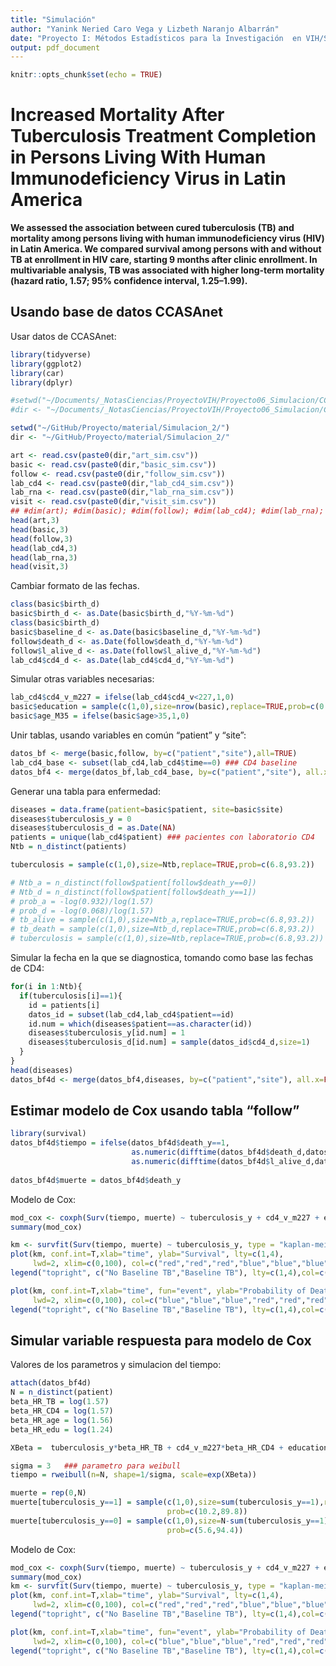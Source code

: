 ```yaml
---
title: "Simulación"
author: "Yanink Neried Caro Vega y Lizbeth Naranjo Albarrán"
date: "Proyecto I: Métodos Estadísticos para la Investigación  en VIH/SIDA"
output: pdf_document
---
```


```r
knitr::opts_chunk$set(echo = TRUE)
```


# Increased Mortality After Tuberculosis Treatment Completion in Persons Living With Human Immunodeficiency Virus in Latin America 

**We assessed the association between cured tuberculosis (TB) and mortality among persons living with human immunodeficiency virus (HIV) in Latin America. We compared survival among persons with and without TB at enrollment in HIV care, starting 9 months after clinic enrollment. In multivariable analysis, TB was associated with higher long-term mortality (hazard ratio, 1.57; 95% confidence interval, 1.25–1.99).** 

## Usando base de datos CCASAnet

Usar datos de CCASAnet:

```r
library(tidyverse)
library(ggplot2)
library(car)
library(dplyr)

#setwd("~/Documents/_NotasCiencias/ProyectoVIH/Proyecto06_Simulacion/CCASAnet_Data/mock-ccasanet-data-2017-01-19/")
#dir <- "~/Documents/_NotasCiencias/ProyectoVIH/Proyecto06_Simulacion/CCASAnet_Data/mock-ccasanet-data-2017-01-19/"

setwd("~/GitHub/Proyecto/material/Simulacion_2/")
dir <- "~/GitHub/Proyecto/material/Simulacion_2/"
```

```r
art <- read.csv(paste0(dir,"art_sim.csv"))
basic <- read.csv(paste0(dir,"basic_sim.csv"))
follow <- read.csv(paste0(dir,"follow_sim.csv"))
lab_cd4 <- read.csv(paste0(dir,"lab_cd4_sim.csv"))
lab_rna <- read.csv(paste0(dir,"lab_rna_sim.csv"))
visit <- read.csv(paste0(dir,"visit_sim.csv"))
## #dim(art); #dim(basic); #dim(follow); #dim(lab_cd4); #dim(lab_rna); #dim(visit)
head(art,3)
head(basic,3)
head(follow,3)
head(lab_cd4,3)
head(lab_rna,3)
head(visit,3)
```

Cambiar formato de las fechas. 

```r
class(basic$birth_d)
basic$birth_d <- as.Date(basic$birth_d,"%Y-%m-%d")
class(basic$birth_d)
basic$baseline_d <- as.Date(basic$baseline_d,"%Y-%m-%d")
follow$death_d <- as.Date(follow$death_d,"%Y-%m-%d")
follow$l_alive_d <- as.Date(follow$l_alive_d,"%Y-%m-%d")
lab_cd4$cd4_d <- as.Date(lab_cd4$cd4_d,"%Y-%m-%d")
```

Simular otras variables necesarias: 

```r
lab_cd4$cd4_v_m227 = ifelse(lab_cd4$cd4_v<227,1,0)
basic$education = sample(c(1,0),size=nrow(basic),replace=TRUE,prob=c(0.15,85)) ### patients (15%) had no education or primary school only
basic$age_M35 = ifelse(basic$age>35,1,0)
```

Unir tablas, usando variables en común "patient" y "site":

```r
datos_bf <- merge(basic,follow, by=c("patient","site"),all=TRUE) 
lab_cd4_base <- subset(lab_cd4,lab_cd4$time==0) ### CD4 baseline
datos_bf4 <- merge(datos_bf,lab_cd4_base, by=c("patient","site"), all.x=FALSE,all.y=FALSE,nu.dups=TRUE)
```

Generar una tabla para enfermedad: 

```r
diseases = data.frame(patient=basic$patient, site=basic$site) 
diseases$tuberculosis_y = 0
diseases$tuberculosis_d = as.Date(NA)
patients = unique(lab_cd4$patient) ### pacientes con laboratorio CD4
Ntb = n_distinct(patients)

tuberculosis = sample(c(1,0),size=Ntb,replace=TRUE,prob=c(6.8,93.2))

# Ntb_a = n_distinct(follow$patient[follow$death_y==0])
# Ntb_d = n_distinct(follow$patient[follow$death_y==1])
# prob_a = -log(0.932)/log(1.57) 
# prob_d = -log(0.068)/log(1.57)
# tb_alive = sample(c(1,0),size=Ntb_a,replace=TRUE,prob=c(6.8,93.2))
# tb_death = sample(c(1,0),size=Ntb_d,replace=TRUE,prob=c(6.8,93.2))
# tuberculosis = sample(c(1,0),size=Ntb,replace=TRUE,prob=c(6.8,93.2))
```

Simular la fecha en la que se diagnostica, tomando como base las fechas de CD4: 

```r
for(i in 1:Ntb){
  if(tuberculosis[i]==1){
    id = patients[i] 
    datos_id = subset(lab_cd4,lab_cd4$patient==id)
    id.num = which(diseases$patient==as.character(id)) 
    diseases$tuberculosis_y[id.num] = 1
    diseases$tuberculosis_d[id.num] = sample(datos_id$cd4_d,size=1)
  }
}
head(diseases)
datos_bf4d <- merge(datos_bf4,diseases, by=c("patient","site"), all.x=FALSE,all.y=FALSE,nu.dups=TRUE)
```

## Estimar modelo de Cox usando tabla "follow"

```r
library(survival)
datos_bf4d$tiempo = ifelse(datos_bf4d$death_y==1,
                           as.numeric(difftime(datos_bf4d$death_d,datos_bf4d$birth_d, units="auto"))/365.25,
                           as.numeric(difftime(datos_bf4d$l_alive_d,datos_bf4d$birth_d, units="auto"))/365.25)
  
datos_bf4d$muerte = datos_bf4d$death_y
```

Modelo de Cox: 

```r
mod_cox <- coxph(Surv(tiempo, muerte) ~ tuberculosis_y + cd4_v_m227 + education + age_M35 , data=datos_bf4d)
summary(mod_cox)

km <- survfit(Surv(tiempo, muerte) ~ tuberculosis_y, type = "kaplan-meier",conf.type="log-log", data=datos_bf4d)
plot(km, conf.int=T,xlab="time", ylab="Survival", lty=c(1,4), 
     lwd=2, xlim=c(0,100), col=c("red","red","red","blue","blue","blue"))
legend("topright", c("No Baseline TB","Baseline TB"), lty=c(1,4),col=c("red","blue"))

plot(km, conf.int=T,xlab="time", fun="event", ylab="Probability of Death", lty=c(1,4), 
     lwd=2, xlim=c(0,100), col=c("blue","blue","blue","red","red","red"))
legend("topright", c("No Baseline TB","Baseline TB"), lty=c(1,4),col=c("red","blue")) 

```





## Simular variable respuesta para modelo de Cox 

Valores de los parametros y simulacion del tiempo: 

```r
attach(datos_bf4d)
N = n_distinct(patient)
beta_HR_TB = log(1.57) 
beta_HR_CD4 = log(1.57) 
beta_HR_age = log(1.56) 
beta_HR_edu = log(1.24) 

XBeta =  tuberculosis_y*beta_HR_TB + cd4_v_m227*beta_HR_CD4 + education*beta_HR_edu + age_M35*beta_HR_age 

sigma = 3   ### parametro para weibull
tiempo = rweibull(n=N, shape=1/sigma, scale=exp(XBeta))

muerte = rep(0,N)
muerte[tuberculosis_y==1] = sample(c(1,0),size=sum(tuberculosis_y==1),replace=TRUE,
                                   prob=c(10.2,89.8))
muerte[tuberculosis_y==0] = sample(c(1,0),size=N-sum(tuberculosis_y==1),replace=TRUE,
                                   prob=c(5.6,94.4))
```

Modelo de Cox:

```r
mod_cox <- coxph(Surv(tiempo, muerte) ~ tuberculosis_y + cd4_v_m227 + education + age_M35 )
summary(mod_cox)
km <- survfit(Surv(tiempo, muerte) ~ tuberculosis_y, type = "kaplan-meier",conf.type="log-log")
plot(km, conf.int=T,xlab="time", ylab="Survival", lty=c(1,4), 
     lwd=2, xlim=c(0,100), col=c("red","red","red","blue","blue","blue"))
legend("topright", c("No Baseline TB","Baseline TB"), lty=c(1,4),col=c("red","blue"))

plot(km, conf.int=T,xlab="time", fun="event", ylab="Probability of Death", lty=c(1,4), 
     lwd=2, xlim=c(0,100), col=c("blue","blue","blue","red","red","red"))
legend("topright", c("No Baseline TB","Baseline TB"), lty=c(1,4),col=c("red","blue")) 

```
